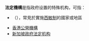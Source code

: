 '''法定機構'''是指政府设置的特殊机构，可指：

* {{link-en|法定權力機構|Statutory authority}}（{{lang-en|Statutory authority}}），常見於實施[[西敏制|西敏制]]的國家或地區
* [[香港公營機構|香港公營機構]]
* [[新加坡政府法定机构|新加坡政府法定机构]]
 {{disambig}}